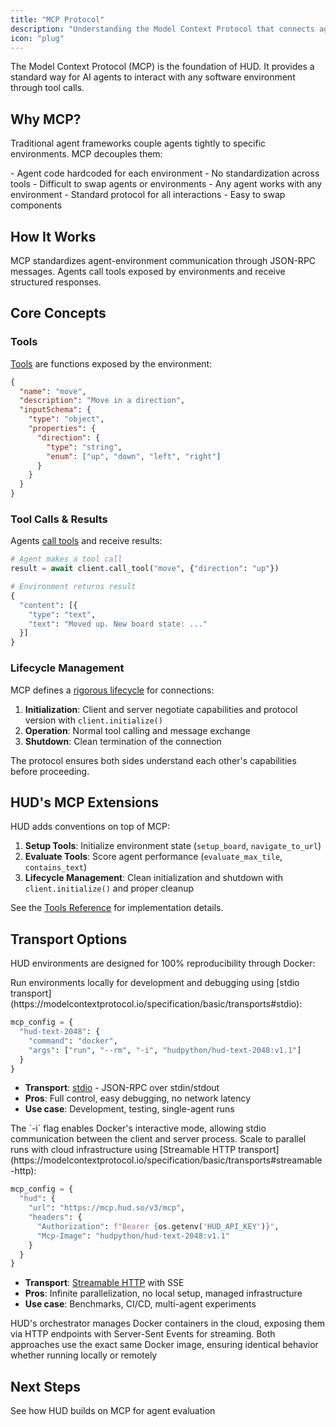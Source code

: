 ```yaml
---
title: "MCP Protocol"
description: "Understanding the Model Context Protocol that connects agents to environments"
icon: "plug"
---
```


The Model Context Protocol (MCP) is the foundation of HUD. It provides a standard way for AI agents to interact with any software environment through tool calls.

## Why MCP?

Traditional agent frameworks couple agents tightly to specific environments. MCP decouples them:

<CardGroup cols={2}>
<Card title="Without MCP" icon="x">
  - Agent code hardcoded for each environment
  - No standardization across tools
  - Difficult to swap agents or environments
</Card>

<Card title="With MCP" icon="check">
  - Any agent works with any environment
  - Standard protocol for all interactions
  - Easy to swap components
</Card>
</CardGroup>

## How It Works

MCP standardizes agent-environment communication through JSON-RPC messages. Agents call tools exposed by environments and receive structured responses.

## Core Concepts

### Tools

[Tools](https://modelcontextprotocol.io/specification/server/tools) are functions exposed by the environment:

```json
{
  "name": "move",
  "description": "Move in a direction",
  "inputSchema": {
    "type": "object",
    "properties": {
      "direction": {
        "type": "string",
        "enum": ["up", "down", "left", "right"]
      }
    }
  }
}
```

### Tool Calls & Results

Agents [call tools](https://modelcontextprotocol.io/specification/server/tools#calling-tools) and receive results:

```python
# Agent makes a tool call
result = await client.call_tool("move", {"direction": "up"})

# Environment returns result
{
  "content": [{
    "type": "text",
    "text": "Moved up. New board state: ..."
  }]
}
```

### Lifecycle Management

MCP defines a [rigorous lifecycle](https://modelcontextprotocol.io/specification/basic/lifecycle) for connections:

1. **Initialization**: Client and server negotiate capabilities and protocol version with `client.initialize()`
2. **Operation**: Normal tool calling and message exchange
3. **Shutdown**: Clean termination of the connection

The protocol ensures both sides understand each other's capabilities before proceeding.





## HUD's MCP Extensions

HUD adds conventions on top of MCP:

1. **Setup Tools**: Initialize environment state (`setup_board`, `navigate_to_url`)
2. **Evaluate Tools**: Score agent performance (`evaluate_max_tile`, `contains_text`)
3. **Lifecycle Management**: Clean initialization and shutdown with `client.initialize()` and proper cleanup

See the [Tools Reference](/reference/tools) for implementation details.

## Transport Options

HUD environments are designed for 100% reproducibility through Docker:

<Tabs>
<Tab title="Local Docker Build">
Run environments locally for development and debugging using [stdio transport](https://modelcontextprotocol.io/specification/basic/transports#stdio):

```python
mcp_config = {
  "hud-text-2048": {
    "command": "docker",
    "args": ["run", "--rm", "-i", "hudpython/hud-text-2048:v1.1"]
  }
}
```

- **Transport**: [stdio](https://modelcontextprotocol.io/specification/basic/transports#stdio) - JSON-RPC over stdin/stdout
- **Pros**: Full control, easy debugging, no network latency
- **Use case**: Development, testing, single-agent runs

<Info>
The `-i` flag enables Docker's interactive mode, allowing stdio communication between the client and server process.
</Info>
</Tab>

<Tab title="Remote Docker Launch">
Scale to parallel runs with cloud infrastructure using [Streamable HTTP transport](https://modelcontextprotocol.io/specification/basic/transports#streamable-http):

```python
mcp_config = {
  "hud": {
    "url": "https://mcp.hud.so/v3/mcp",
    "headers": {
      "Authorization": f"Bearer {os.getenv('HUD_API_KEY')}",
      "Mcp-Image": "hudpython/hud-text-2048:v1.1"
    }
  }
}
```

- **Transport**: [Streamable HTTP](https://modelcontextprotocol.io/specification/basic/transports#streamable-http) with SSE
- **Pros**: Infinite parallelization, no local setup, managed infrastructure
- **Use case**: Benchmarks, CI/CD, multi-agent experiments

<Info>
HUD's orchestrator manages Docker containers in the cloud, exposing them via HTTP endpoints with Server-Sent Events for streaming.
</Info>
</Tab>
</Tabs>

<Check>
Both approaches use the exact same Docker image, ensuring identical behavior whether running locally or remotely
</Check>

## Next Steps

<Card title="Architecture" icon="sitemap" href="/core-concepts/architecture">
  See how HUD builds on MCP for agent evaluation
</Card>

